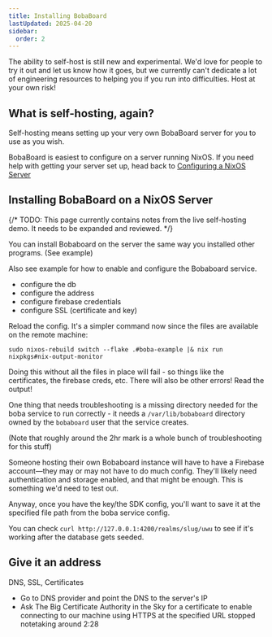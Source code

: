 ```yaml
---
title: Installing BobaBoard
lastUpdated: 2025-04-20
sidebar:
  order: 2
---
```



<Aside type="caution">

The ability to self-host is still new and experimental. We'd love for people to
try it out and let us know how it goes, but we currently can't dedicate a lot of
engineering resources to helping you if you run into difficulties. Host at your
own risk!

</Aside>

## What is self-hosting, again?

Self-hosting means setting up your very own BobaBoard server for you to use as
you wish.

BobaBoard is easiest to configure on a server running NixOS. If you need help
with getting your server set up, head back to
[Configuring a NixOS Server](https://docs.bobaboard.com/docs/users/selfhosting/serversetup)

## Installing BobaBoard on a NixOS Server

{/* TODO: This page currently contains notes from the live self-hosting demo. It needs to be expanded and reviewed. */}

You can install Bobaboard on the server the same way you installed other
programs. (See example)

Also see example for how to enable and configure the Bobaboard service.

- configure the db
- configure the address
- configure firebase credentials
- configure SSL (certificate and key)

Reload the config. It's a simpler command now since the files are available on
the remote machine:

```
sudo nixos-rebuild switch --flake .#boba-example |& nix run nixpkgs#nix-output-monitor
```

Doing this without all the files in place will fail - so things like the
certificates, the firebase creds, etc. There will also be other errors! Read the
output!

One thing that needs troubleshooting is a missing directory needed for the boba
service to run correctly - it needs a `/var/lib/bobaboard` directory owned by
the `bobaboard` user that the service creates.

(Note that roughly around the 2hr mark is a whole bunch of troubleshooting for
this stuff)

Someone hosting their own Bobaboard instance will have to have a Firebase
account—they may or may not have to do much config. They'll likely need
authentication and storage enabled, and that might be enough. This is something
we'd need to test out.

Anyway, once you have the key/the SDK config, you'll want to save it at the
specified file path from the boba service config.

You can check `curl http://127.0.0.1:4200/realms/slug/uwu` to see if it's
working after the database gets seeded.

## Give it an address

DNS, SSL, Certificates

- Go to DNS provider and point the DNS to the server's IP
- Ask The Big Certificate Authority in the Sky for a certificate to enable
  connecting to our machine using HTTPS at the specified URL stopped notetaking
  around 2:28
